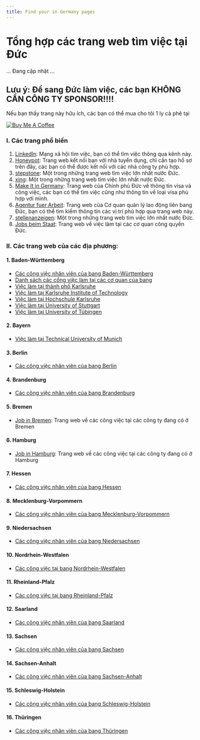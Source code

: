 ```yaml
---
title: Find your in Germany pages
---
```


<head>
<script async src="https://pagead2.googlesyndication.com/pagead/js/adsbygoogle.js?client=ca-pub-2297027240894987"
     crossorigin="anonymous"></script>
</head>

# Tổng hợp các trang web tìm việc tại Đức
... Đang cập nhật ...

## Lưu ý: Để sang Đức làm việc, các bạn KHÔNG CẦN CÔNG TY SPONSOR!!!!

Nếu bạn thấy trang này hữu ích, các bạn có thể mua cho tôi 1 ly cà phê tại

<a href="https://www.buymeacoffee.com/baolanlequang" target="_blank"><img className="buymecoffee" src="https://cdn.buymeacoffee.com/buttons/v2/default-yellow.png" alt="Buy Me A Coffee" /></a>



### I. Các trang phổ biến

1. [LinkedIn](https://www.linkedin.com): Mạng xã hội tìm việc, bạn có thể tìm việc thông qua kênh này.
2. [Honeypot](https://www.honeypot.io/en/): Trang web kết nối bạn với nhà tuyển dụng, chỉ cần tạo hồ sơ trên đây, các bạn có thể được kết nối với các nhà công ty phù hợp.
3. [stepstone](https://www.stepstone.de/): Một trong những trang web tìm việc lớn nhất nước Đức.
4. [xing](https://www.xing.com/): Một trong những trang web tìm việc lớn nhất nước Đức.
5. [Make It in Germany](https://www.make-it-in-germany.com/en/working-in-germany/job-listings): Trang web của Chính phủ Đức về thông tin visa và công việc, các bạn có thể tìm việc cũng như thông tin về loại visa phù hợp với mình.
6. [Agentur fuer Arbeit](https://www.arbeitsagentur.de/jobsuche/): Trang web của Cơ quan quản lý lao động liên bang Đức, bạn có thể tìm kiếm thông tin các vị trí phù hợp qua trang web này.
7. [stellenanzeigen](https://www.stellenanzeigen.de/): Một trong những trang web tìm việc lớn nhất nước Đức.
8. [Jobs beim Staat](https://www.jobs-beim-staat.de/): Trang web về việc làm tại các cơ quan công quyền Đức.

### II. Các trang web của các địa phương:
#### 1. Baden-Württemberg
- [Các công việc nhân viên của bang Baden-Württemberg](https://www.baden-wuerttemberg.de/de/service/stellen/stellenboerse-des-landes)
- [Danh sách các cổng việc làm tại các cơ quan của bang](https://www.baden-wuerttemberg.de/de/service/stellen/stellenportale-und-karriereseiten-des-landes)
- [Việc làm tại thành phố Karlsruhe](https://www.karlsruhe.de/stadt-rathaus/karriere-ausbildung/stellenportal)
- [Việc làm tại Karlsruhe Institute of Technology](https://www.pse.kit.edu/english/karriere/121.php)
- [Việc làm tại Hochschule Karlsruhe](https://www.h-ka.de/die-hochschule-karlsruhe/campus-karriere/stellenangebote)
- [Việc làm tại University of Stuttgart](https://www.stellenwerk.de/en/stuttgart/)
- [Việc làm tại University of Tübingen](https://uni-tuebingen.de/universitaet/karriere/freie-stellen/)
#### 2. Bayern
- [Việc làm tại Technical University of Munich](https://www.tum.de/en/about-tum/careers-and-jobs/careers-at-tum)
#### 3. Berlin
- [Các công việc nhân viên của bang Berlin](https://www.karriereportal-stellen.berlin.de/stellenangebote.html)
#### 4. Brandenburg
- [Các công việc nhân viên của bang Brandenburg](https://karriere-in-brandenburg.de/stellenangebote)
#### 5. Bremen
- [Job in Bremen](https://jobs.bremen.de/): Trang web về các công việc tại các công ty đang có ở Bremen
#### 6. Hamburg
- [Job in Hamburg](https://jobs.hamburg.de): Trang web về các công việc tại các công ty đang có ở Hamburg
#### 7. Hessen
- [Các công việc nhân viên của bang Hessen](https://stellensuche.hessen.de/unreg/index.html)
#### 8. Mecklenburg-Vorpommern
- [Các công việc nhân viên của bang Mecklenburg-Vorpommern](https://karriere-in-mv.de/)
#### 9. Niedersachsen
- [Các công việc nhân viên của bang Niedersachsen](https://www.niedersachsen.de/startseite/service/stellenausschreibungen/)
#### 10. Nordrhein-Westfalen
- [Các công việc tại bang Nordrhein-Westfalen](https://karriere.nrw/)
#### 11. Rheinland-Pfalz
- [Các công việc tại bang Rheinland-Pfalz](https://karriere.rlp.de/de/im-beruf/)
#### 12. Saarland
- [Các công việc nhân viên của bang Saarland](https://www.saarland.de/DE/portale/karriere/stellenangebote)
#### 13. Sachsen
- [Các công việc nhân viên của bang Sachsen](https://www.karriere.sachsen.de/)
#### 14. Sachsen-Anhalt
- [Các công việc nhân viên của bang Sachsen-Anhalt](https://www.sachsen-anhalt.de/bs/stellenausschreibungen-der-landesverwaltung)
#### 15. Schleswig-Holstein
- [Các công việc nhân viên của bang Schleswig-Holstein](https://www.schleswig-holstein.de/SiteGlobals/Forms/Stellensuche/Stellensuche_Formular.html?nn=497efc1d-9df5-4648-ad15-951e9ec47b69&callerId.HASH=1b58DemWTCZ1Z4DizWUNFfMCmxbsdcU%3D&callerId=497efc1d-9df5-4648-ad15-951e9ec47b69)
#### 16. Thüringen
- [Các công việc nhân viên của bang Thüringen](https://karriere.thueringen.de/stellensuche)


